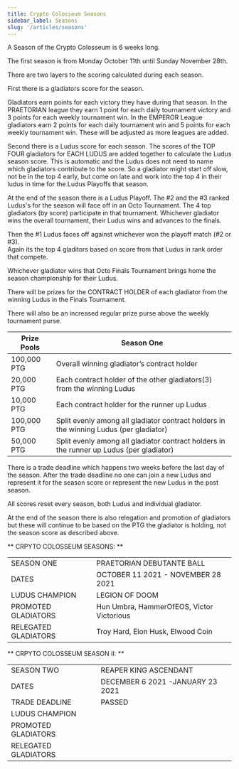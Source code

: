 ```yaml
---
title: Crypto Colosseum Seasons
sidebar_label: Seasons
slug: '/articles/seasons'
---
```


A Season of the Crypto Colosseum is 6 weeks long.

The first season is from Monday October 11th until Sunday November 28th.

There are two layers to the scoring calculated during each season.

First there is a gladiators score for the season.

Gladiators earn points for each victory they have during that season.
In the PRAETORIAN league they earn 1 point for each daily tournament victory and 3 points for each weekly tournament win.
In the EMPEROR League gladiators earn 2 points for each daily tournament win and 5 points for each weekly tournament win.
These will be adjusted as more leagues are added.

Second there is a Ludus score for each season.
The scores of the TOP FOUR gladiators for EACH LUDUS are added together to calculate the Ludus season score.
This is automatic and the Ludus does not need to name which gladiators contribute to the score.
So a gladiator might start off slow, not be in the top 4 early, but come on late and work into the 
top 4 in their ludus in time for the Ludus Playoffs that season.

At the end of the season there is a Ludus Playoff.
The #2 and the #3 ranked Ludus's for the season will face off in an Octo Tournament.
The 4 top gladiators (by score) participate in that tournament.
Whichever gladiator wins the overall tournament, their Ludus wins and advances to the finals.

Then the #1 Ludus faces off against whichever won the playoff match (#2 or #3).  
Again its the top 4 gladitors based on score from that Ludus in rank order that compete.

Whichever gladiator wins that Octo Finals Tournament brings home the season championship for their Ludus.

There will be prizes for the CONTRACT HOLDER of each gladiator from the winning Ludus in the Finals Tournament.

There will also be an increased regular prize purse above the weekly tournament purse. 

| Prize Pools | Season One |
|---    |---    |
| 100,000 PTG   | Overall winning gladiator’s contract holder |
| 20,000 PTG    | Each contract holder of the other gladiators(3) from the winning Ludus |
| 10,000 PTG    | Each contract holder for the runner up Ludus |
| 100,000 PTG   | Split evenly among all gladiator contract holders in the winning Ludus (per gladiator) |
| 50,000 PTG    | Split evenly among all gladiator contract holders in the runner up Ludus (per gladiator) |

There is a trade deadline which happens two weeks before the last day of the season.
After the trade deadline no one can join a new Ludus and represent it for the season score or represent the new Ludus in the post season.

All scores reset every season, both Ludus and individual gladiator.

At the end of the season there is also relegation and promotion of gladiators but these will continue to be 
based on the PTG the gladiator is holding, not the season score as described above.

** CRPYTO COLOSSEUM SEASONS: **

|  |  |
|---    |---    |
| SEASON ONE    | PRAETORIAN DEBUTANTE BALL |
| DATES | OCTOBER 11 2021 - NOVEMBER 28 2021 |
| LUDUS CHAMPION    |  LEGION OF DOOM |
| PROMOTED GLADIATORS   | Hun Umbra, HammerOfEOS, Victor Victorious  |
| RELEGATED GLADIATORS  | Troy Hard, Elon Husk, Elwood Coin  |


** CRPYTO COLOSSEUM SEASON II: **

|  |  |
|---    |---    |
| SEASON TWO    | REAPER KING ASCENDANT |
| DATES | DECEMBER 6 2021 -JANUARY 23 2021 |
| TRADE DEADLINE | PASSED |
| LUDUS CHAMPION    |  |
| PROMOTED GLADIATORS   |   |
| RELEGATED GLADIATORS  |   |
